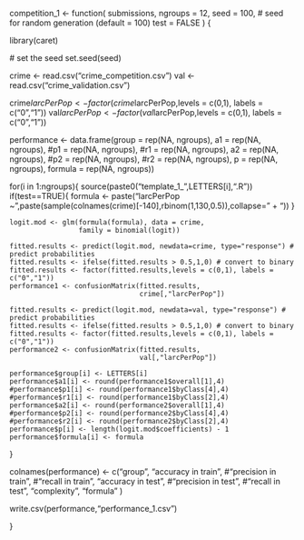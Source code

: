 




competition_1 <- function(
  submissions,
  ngroups = 12,
  seed = 100,          # seed for random generation (default = 100)
  test = FALSE
) {
  
  library(caret)
  
  # set the seed
  set.seed(seed)
  
  crime <- read.csv("crime_competition.csv")
  val <- read.csv("crime_validation.csv")
  
  crime$larcPerPop <- factor(crime$larcPerPop,levels = c(0,1), labels = c("0","1"))
  val$larcPerPop <- factor(val$larcPerPop,levels = c(0,1), labels = c("0","1"))
  
  performance <- data.frame(group = rep(NA, ngroups),
                            a1 = rep(NA, ngroups),
                            #p1 = rep(NA, ngroups),
                            #r1 = rep(NA, ngroups),
                            a2 = rep(NA, ngroups),
                            #p2 = rep(NA, ngroups),
                            #r2 = rep(NA, ngroups),
                            p = rep(NA, ngroups),
                            formula = rep(NA, ngroups))
  
  
  
  for(i in 1:ngroups){
    source(paste0("template_1_",LETTERS[i],".R"))
    if(test==TRUE){
      formula <- paste("larcPerPop ~ ",paste(sample(colnames(crime)[-140],rbinom(1,130,0.5)),collapse=" + "))
    }
    
    logit.mod <- glm(formula(formula), data = crime, 
                     family = binomial(logit)) 
    
    fitted.results <- predict(logit.mod, newdata=crime, type="response") # predict probabilities
    fitted.results <- ifelse(fitted.results > 0.5,1,0) # convert to binary
    fitted.results <- factor(fitted.results,levels = c(0,1), labels = c("0","1"))
    performance1 <- confusionMatrix(fitted.results,
                                    crime[,"larcPerPop"])
    
    fitted.results <- predict(logit.mod, newdata=val, type="response") # predict probabilities
    fitted.results <- ifelse(fitted.results > 0.5,1,0) # convert to binary
    fitted.results <- factor(fitted.results,levels = c(0,1), labels = c("0","1"))
    performance2 <- confusionMatrix(fitted.results,
                                    val[,"larcPerPop"])
    
    performance$group[i] <- LETTERS[i]
    performance$a1[i] <- round(performance1$overall[1],4)
    #performance$p1[i] <- round(performance1$byClass[4],4)
    #performance$r1[i] <- round(performance1$byClass[2],4)
    performance$a2[i] <- round(performance2$overall[1],4)
    #performance$p2[i] <- round(performance2$byClass[4],4)
    #performance$r2[i] <- round(performance2$byClass[2],4)
    performance$p[i] <- length(logit.mod$coefficients) - 1
    performance$formula[i] <- formula
  }
  
  colnames(performance) <- c("group",
                             "accuracy in train",
                             #"precision in train",
                             #"recall in train",
                             "accuracy in test",
                             #"precision in test",
                             #"recall in test",
                             "complexity",
                             "formula"
                             )
  
  
  write.csv(performance,"performance_1.csv")
  
}

